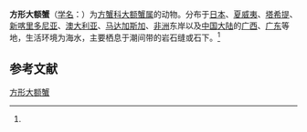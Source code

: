 {{Speciesbox
| name = 方形大额蟹
| status = 
| status_system = 
| image = Metopograpsus thukuhar-dorsal.jpg
| image_caption = 浅色, [[夏威夷州|夏威夷]]
| image2 = Metopograpsus thukuhar-dark.jpg
| image2_caption = 深色, [[夏威夷州|夏威夷]]
| genus = Metopograpsus
| species = thukuhar
| authority = (Owen, 1893)<ref name='id11981'>{{cite web| url =http://www.bioinfo.cn/db05/BjdwSpecies.php?action=view&id=11981| title =方形大额蟹| work =《中国动物物种编目数据库》| publisher =中国科学院微生物研究所| author =中国科学院动物研究所| accessdate =2009-04-28| deadurl =yes| archiveurl =https://web.archive.org/web/20160305084730/http://www.bioinfo.cn/db05/BjdwSpecies.php?action=view&id=11981| archivedate =2016-03-05}}</ref>
}}

'''方形大额蟹'''（[[学名|学名]]：<u>{{lang|la|''Metopograpsus thukuhar''}}</u>）为[[方蟹科|方蟹科]][[大额蟹属|大额蟹属]]的动物。分布于[[日本|日本]]、[[夏威夷|夏威夷]]、[[塔希提|塔希提]]、[[新喀里多尼亚|新喀里多尼亚]]、[[澳大利亚|澳大利亚]]、[[马达加斯加|马达加斯加]]、[[非洲|非洲]]东岸以及[[中国大陆|中国大陆]]的[[广西|广西]]、[[广东|广东]]等地，生活环境为海水，主要栖息于潮间带的岩石缝或石下。<ref name='id11981'/>

== 参考文献 ==
{{reflist}}

{{Wikispecies|Metopograpsus thukuhar}}
{{Taxonbar|from=Q7938177}}

[[Category:大额蟹属|方形大额蟹]]


{{螃蟹小作品}}